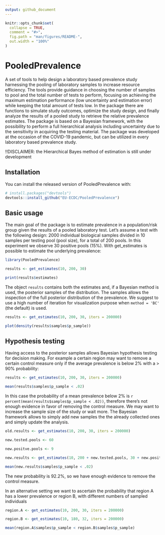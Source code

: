 ```yaml
---
output: github_document
---
```


<!-- README.md is generated from README.Rmd. Please edit that file -->

```r
knitr::opts_chunk$set(
  collapse = TRUE,
  comment = "#>",
  fig.path = "man/figures/README-",
  out.width = "100%"
)
```

# PooledPrevalence

<!-- badges: start -->
<!-- badges: end -->

A set of tools to help design a laboratory based prevalence study harnessing the pooling of laboratory samples to increase resource efficiency.
The tools provide guidance in choosing the number of samples to pool and the total number of tests to perform, focusing on achieving the maximum estimation performance (low uncertainty and estimation error) while keeping the total amount of tests low.
In the package there are functions to simulate study outcomes, optimize the study design, and finally analyze the results of a pooled study to retrieve the relative prevalence estimates.
The package is based on a Bayesian framework, with the possibility to perform a full hierarchical analysis including uncertainty due to the sensitivity in acquiring the testing material.
The package was developed at the occasion of the COVID-19 pandemic, but can be utilized in every laboratory based prevalence study.

!!DISCLAIMER: the Hierarchical Bayes method of estimation is still under development

## Installation

You can install the released version of PooledPrevalence with:

``` r
# install.packages("devtools")
devtools::install_github("EU-ECDC/PooledPrevalence")
```
## Basic usage

The main goal of the package is to estimate prevalence in a population/risk group given the results of a pooled laboratory test. Let's assume a test with the following design: 2000 individual biological samples divided in 10 samples per testing pool (pool size), for a total of 200 pools. In this experiment we observe 30 positive pools (15%). With get_estimates is possible to estimate the underlying prevalence:

```r
library(PooledPrevalence)

results <- get_estimates(10, 200, 30)

print(results$estimates)
```

The object `results` contains both the estimates and, if a Bayesian method is used, the posterior samples of the distribution. The samples allows the inspection of the full posterior distribution of the prevalence. We suggest to use a high number of iteration for visualization purpose when `method = 'BC'` (the default) is used.

```r

results <- get_estimates(10, 200, 30, iters = 200000)

plot(density(results$samples$p_sample))
```

## Hypothesis testing

Having access to the posterior samples allows Bayesian hypothesis testing for decision making. For example a certain region may want to remove a certain control measure only if the average prevalence is below 2% with a > 90% probability:

```r

results <- get_estimates(10, 200, 30, iters = 200000)

mean(results$samples$p_sample < .02)
```

In this case the probability of a mean prevalence below 2% is `r percent(mean(results$samples$p_sample < .02))`, therefore there's not enough evidence in favor of removing the control measure. We may want to increase the sample size of the study or wait more. The Bayesian framework allows to simply add new samples the the already collected ones and simply update the analysis.

```r

old.results <- get_estimates(10, 200, 30, iters = 200000)

new.tested.pools <- 60

new.positve.pools <- 9

new.results <- get_estimates(10, 200 + new.tested.pools, 30 + new.positve.pools, iters = 200000)

mean(new.results$samples$p_sample < .02)
```

The new probability is 92.2%, so we have enough evidence to remove the control measure.

In an alternative setting we want to ascertain the probability that region A has a lower prevalence or region B, with different numbers of sampled individuals

```r

region.A <- get_estimates(10, 200, 30, iters = 200000)

region.B <- get_estimates(10, 180, 32, iters = 200000)

mean(region.A$samples$p_sample < region.B$samples$p_sample)
```
